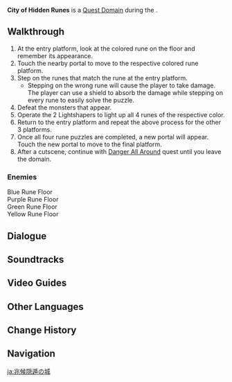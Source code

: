 {{Domain Infobox
|image        = Domain City of Hidden Runes.png
|type         = Quest
|description  = A Domain you found by accident while searching for the way out. Many mystical mechanisms lie within.
|quest        = Danger All Around
|quest_type   = Archon
|region       = Liyue
|area         = The Chasm: Underground Mines
|subarea      = The Chasm's Bed
|requiredAR   = 28
|recElements  = Geo
}}
'''City of Hidden Runes''' is a [[Quest Domain]] during the {{Quest|Danger All Around}}.

==Walkthrough==
# At the entry platform, look at the colored rune on the floor and remember its appearance.
# Touch the nearby portal to move to the respective colored rune platform.
# Step on the runes that match the rune at the entry platform.
#* Stepping on the wrong rune will cause the player to take damage. The player can use a shield to absorb the damage while stepping on every rune to easily solve the puzzle.
# Defeat the monsters that appear.
# Operate the 2 Lightshapers to light up all 4 runes of the respective color.
# Return to the entry platform and repeat the above process for the other 3 platforms.
# Once all four rune puzzles are completed, a new portal will appear. Touch the new portal to move to the final platform.
# After a cutscene, continue with [[Danger All Around]] quest until you leave the domain.

===Enemies===
;Blue Rune Floor {{Enemy List|Geovishap Hatchling*3}}
;Purple Rune Floor {{Enemy List|Stonehide Lawachurl*1}}
;Green Rune Floor {{Enemy List|Geovishap (Pyro);Geovishap (Cryo)}}
;Yellow Rune Floor {{Enemy List|Rock Shieldwall Mitachurl*3}}

==Dialogue==
{{Transclude|Danger All Around|domaindialogue|section=1|main=1|top=1}}

==Soundtracks==
{{Soundtracks by Category Table|type=domain}}

==Video Guides==
{{EVT
|video1   = https://youtu.be/Gn4yFxRXTgM
|caption1 = City of Hidden Runes Guide
}}

==Other Languages==
{{Other Languages
|en      = City of Hidden Runes
|zhs     = 机符遁藏之城
|zhs_rm  = Jīfú Dùncáng zhī Chéng
|zht     = 機符遁藏之城
|zht_rm  = Jīfú Dùncáng zhī Chéng
|zh_tl   = City of Hidden Signs of Change
|ja      = 兆候隠遁の城
|ja_rm   = Choukou Inton no Shiro
|ja_tl   = Castle of Secluded Omens
|ko      = 징조가 숨어있는 성
|ko_tl   = Castle of Secluded Omens
|es      = Ciudad de los Talismanes Ocultos
|es_tl   = City of the Hidden Talismans
|fr      = Cité des runes cachées
|fr_tl   = City of the Hidden Runes
|ru      = Город сокрытых рун
|ru_tl   = City of Hidden Runes
|th      = เมืองแห่งเครื่องรางที่ซ่อนอยู่
|th_rm   = 
|th_tl   = 
|vi      = Cơ Quan Ẩn Giấu
|vi_tl   =Hidden Agency 
|de      = Stadt der versteckten Symbole
|de_tl   = City of Hidden Symbols
|id      = Kota Ajaib yang Tersembunyi
|id_tl   = Hidden Magical City
|pt      = Cidade das Runas Ocultas
|pt_tl   = 
|tr      = Saklı Runlar Şehri
|tr_tl   = 
|it      = Città delle rune occulte
|it_tl   = 
}}

==Change History==
{{Change History|2.7}}

==Navigation==
{{Domain Navbox|Temporary}}

[[ja:兆候隠遁の城]]